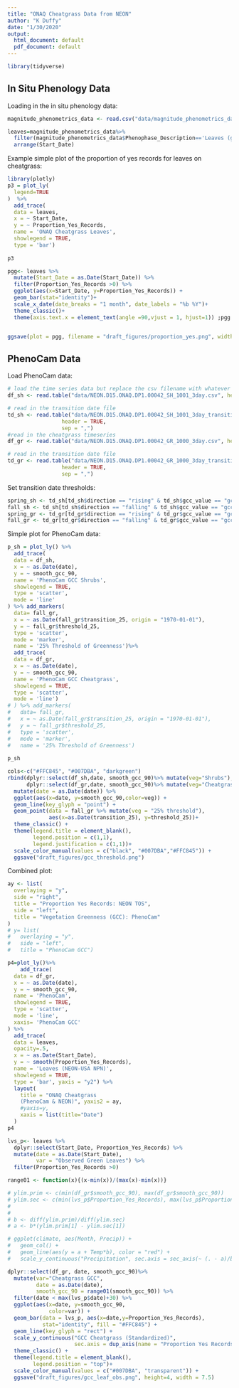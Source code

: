 ```yaml
---
title: "ONAQ Cheatgrass Data from NEON"
author: "K Duffy"
date: "1/30/2020"
output:
  html_document: default
  pdf_document: default
---
```


```r
library(tidyverse)


```

## In Situ Phenology Data
Loading in the in situ phenology data:
```r
magnitude_phenometrics_data <- read.csv("data/magnitude_phenometrics_data.csv")

leaves=magnitude_phenometrics_data%>%
  filter(magnitude_phenometrics_data$Phenophase_Description=='Leaves (grasses)')%>%
  arrange(Start_Date)

```

Example simple plot of the proportion of yes records for leaves on cheatgrass:

```r
library(plotly)
p3 = plot_ly(
  legend=TRUE
)  %>%
  add_trace(
  data = leaves,
  x = ~ Start_Date,
  y = ~ Proportion_Yes_Records,
  name = 'ONAQ Cheatgrass Leaves',
  showlegend = TRUE,
  type = 'bar')
  
p3
```

```r
pgg<- leaves %>%
  mutate(Start_Date = as.Date(Start_Date)) %>%
  filter(Proportion_Yes_Records >0) %>%
  ggplot(aes(x=Start_Date, y=Proportion_Yes_Records)) +
  geom_bar(stat="identity")+
  scale_x_date(date_breaks = "1 month", date_labels = "%b %Y")+
  theme_classic()+
  theme(axis.text.x = element_text(angle =90,vjust = 1, hjust=1)) ;pgg


ggsave(plot = pgg, filename = "draft_figures/proportion_yes.png", width=7.5, height =3)
```

## PhenoCam Data

Load PhenoCam data:
```r
# load the time series data but replace the csv filename with whatever you downloaded
df_sh <- read.table("data/NEON.D15.ONAQ.DP1.00042_SH_1001_3day.csv", header = TRUE, sep = ",")

# read in the transition date file
td_sh <- read.table("data/NEON.D15.ONAQ.DP1.00042_SH_1001_3day_transition_dates.csv",
                 header = TRUE,
                 sep = ",")
#read in the cheatgrass timeseries
df_gr <- read.table("data/NEON.D15.ONAQ.DP1.00042_GR_1000_3day.csv", header = TRUE, sep = ",")

# read in the transition date file
td_gr <- read.table("data/NEON.D15.ONAQ.DP1.00042_GR_1000_3day_transition_dates.csv",
                 header = TRUE,
                 sep = ",")


```

Set transition date thresholds:

```r
spring_sh <- td_sh[td_sh$direction == "rising" & td_sh$gcc_value == "gcc_90",]
fall_sh <- td_sh[td_sh$direction == "falling" & td_sh$gcc_value == "gcc_90",]
spring_gr <- td_gr[td_gr$direction == "rising" & td_gr$gcc_value == "gcc_90",]
fall_gr <- td_gr[td_gr$direction == "falling" & td_gr$gcc_value == "gcc_90",]
```

Simple plot for PhenoCam data:
```r
p_sh = plot_ly() %>%
  add_trace(
  data = df_sh,
  x = ~ as.Date(date),
  y = ~ smooth_gcc_90,
  name = 'PhenoCam GCC Shrubs',
  showlegend = TRUE,
  type = 'scatter',
  mode = 'line'
) %>% add_markers(
  data= fall_gr, 
  x = ~ as.Date(fall_gr$transition_25, origin = "1970-01-01"),
  y = ~ fall_gr$threshold_25,
  type = 'scatter',
  mode = 'marker',
  name = '25% Threshold of Greenness')%>%
  add_trace(
  data = df_gr,
  x = ~ as.Date(date),
  y = ~ smooth_gcc_90,
  name = 'PhenoCam GCC Cheatgrass',
  showlegend = TRUE,
  type = 'scatter',
  mode = 'line')
# ) %>% add_markers(
#   data= fall_gr, 
#   x = ~ as.Date(fall_gr$transition_25, origin = "1970-01-01"),
#   y = ~ fall_gr$threshold_25,
#   type = 'scatter',
#   mode = 'marker',
#   name = '25% Threshold of Greenness')
                
p_sh
```

```r

cols<-c("#FFC845", "#007DBA", "darkgreen")
rbind(dplyr::select(df_sh,date, smooth_gcc_90)%>% mutate(veg="Shrubs"),
      dplyr::select(df_gr,date, smooth_gcc_90)%>% mutate(veg="Cheatgrass")) %>%
  mutate(date = as.Date(date)) %>%
  ggplot(aes(x=date, y=smooth_gcc_90,color=veg)) +
  geom_line(key_glyph = "point") +
  geom_point(data = fall_gr %>% mutate(veg = "25% threshold"), 
             aes(x=as.Date(transition_25), y=threshold_25))+
  theme_classic() +
  theme(legend.title = element_blank(),
        legend.position = c(1,1),
        legend.justification = c(1,1))+
  scale_color_manual(values = c("black", "#007DBA","#FFC845")) +
  ggsave("draft_figures/gcc_threshold.png")


```

Combined plot:

```r
ay <- list(
  overlaying = "y",
  side = "right",
  title = "Proportion Yes Records: NEON TOS",
  side = "left", 
  title = "Vegetation Greenness (GCC): PhenoCam"
)
# y= list(
#   overlaying = "y",
#   side = "left",
#   title = "PhenoCam GCC")

p4=plot_ly()%>%
    add_trace(
  data = df_gr,
  x = ~ as.Date(date),
  y = ~ smooth_gcc_90,
  name = 'PhenoCam',
  showlegend = TRUE,
  type = 'scatter',
  mode = 'line', 
  xaxis= 'PhenoCam GCC'
) %>%
  add_trace(
  data = leaves,
  opacity=.5, 
  x = ~ as.Date(Start_Date),
  y = ~ smooth(Proportion_Yes_Records),
  name = 'Leaves (NEON-USA NPN)',
  showlegend = TRUE,
  type = 'bar', yaxis = "y2") %>%
  layout(
    title = "ONAQ Cheatgrass
    (PhenoCam & NEON)", yaxis2 = ay,
    #yaxis=y,
    xaxis = list(title="Date")
  )
p4
```


```r
lvs_p<- leaves %>%
  dplyr::select(Start_Date, Proportion_Yes_Records) %>%
  mutate(date = as.Date(Start_Date),
         var = "Observed Green Leaves") %>%
  filter(Proportion_Yes_Records >0) 

range01 <- function(x){(x-min(x))/(max(x)-min(x))}

# ylim.prim <- c(min(df_gr$smooth_gcc_90), max(df_gr$smooth_gcc_90))  
# ylim.sec <- c(min(lvs_p$Proportion_Yes_Records), max(lvs_p$Proportion_Yes_Records))   
# 
# 
# b <- diff(ylim.prim)/diff(ylim.sec)
# a <- b*(ylim.prim[1] - ylim.sec[1])

# ggplot(climate, aes(Month, Precip)) +
#   geom_col() +
#   geom_line(aes(y = a + Temp*b), color = "red") +
#   scale_y_continuous("Precipitation", sec.axis = sec_axis(~ (. - a)/b, name = "Temperature")) +

dplyr::select(df_gr, date, smooth_gcc_90)%>% 
  mutate(var="Cheatgrass GCC",
         date = as.Date(date),
         smooth_gcc_90 = range01(smooth_gcc_90)) %>%
  filter(date < max(lvs_p$date)+30) %>%
  ggplot(aes(x=date, y=smooth_gcc_90,
             color=var)) + 
  geom_bar(data = lvs_p, aes(x=date,y=Proportion_Yes_Records),
           stat="identity", fill = "#FFC845") +
  geom_line(key_glyph = "rect") +
  scale_y_continuous("GCC Cheatgrass (Standardized)", 
                     sec.axis = dup_axis(name = "Proportion Yes Records"))+
  theme_classic() +
  theme(legend.title = element_blank(),
        legend.position = "top")+
  scale_color_manual(values = c("#007DBA", "transparent")) +
  ggsave("draft_figures/gcc_leaf_obs.png", height=4, width = 7.5)



```